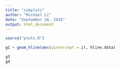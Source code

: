 ```yaml
---
title: "simplots"
author: "Michael Li"
date: "September 26, 2016"
output: html_document
---
```



```r
source("plots.R")
```

```r
g1 + geom_hline(aes(yintercept = z), hline.data)

g3
g4
```
